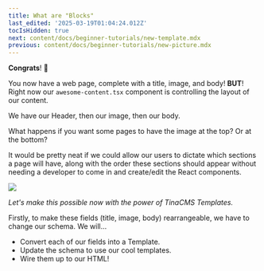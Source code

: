 ```yaml
---
title: What are "Blocks"
last_edited: '2025-03-19T01:04:24.012Z'
tocIsHidden: true
next: content/docs/beginner-tutorials/new-template.mdx
previous: content/docs/beginner-tutorials/new-picture.mdx
---
```


**Congrats**! 🎉

You now have a web page, complete with a title, image, and body! **BUT**! Right now our `awesome-content.tsx` component is controlling the layout of our content.

We have our Header, then our image, then our body.

What happens if you want some pages to have the image at the top? Or at the bottom?

It would be pretty neat if we could allow our users to dictate which sections a page will have, along with the order these sections should appear without needing a developer to come in and create/edit the React components.

![](/img/docs/your-blocks.gif)

*Let's make this possible now with the power of TinaCMS Templates.*

Firstly, to make these fields (title, image, body) rearrangeable, we have to change our schema. We will...

* Convert each of our fields into a Template.
* Update the schema to use our cool templates.
* Wire them up to our HTML!
